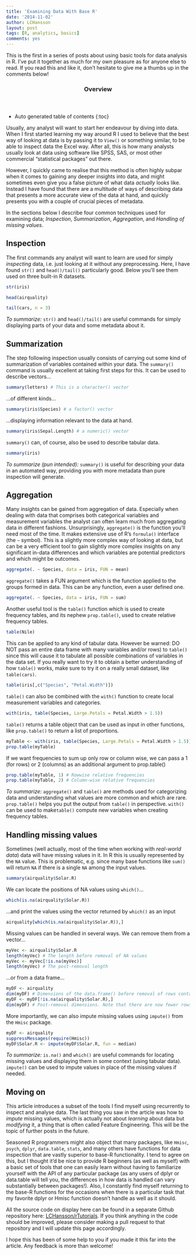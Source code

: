```yaml
---
title: 'Examining Data With Base R'
date: '2014-11-02'
author: LCHansson
layout: post
tags: [R, analytics, basics]
comments: yes
---
```


This is the first in a series of posts about using basic tools for data analysis in R. I've put it together as much for my own pleasure as for anyone else to read. If you read this and like it, don't hesitate to give me a thumbs up in the comments below!


<section id="table-of-contents" class="toc">
  <header>
    <h3>Overview</h3>
  </header>
<div id="drawer" markdown="1">
*  Auto generated table of contents
{:toc}
</div>
</section><!-- /#table-of-contents -->


Usually, any analyst will want to start her endeavour by diving into data. When I first started learning my way around R I used to believe that the best way of looking at data is by passing it to `View()` or something similar, to be able to inspect data the Excel way. After all, this is how many analysts usually look at data using software like SPSS, SAS, or most other commercial "statistical packages" out there.

However, I quickly came to realise that this method is often highly subpar when it comes to gaining any deeper insights into data, and might sometimes even give you a false picture of what data _actually_ looks like. Instead I have found that there are a multitude of ways of describing data that presents a more accurate view of the data at hand, and quickly presents you with a couple of crucial pieces of metadata.

In the sections below I describe four common techniques used for examining data; _Inspection_, _Summarization_, _Aggregation_, and _Handling of missing values_.


## Inspection

The first commands any analyst will want to learn are used for simply _inspecting_ data, i.e. just looking at it without any preprocessing. Here, I have found `str()` and `head()/tail()` particularly good. Below you'll see them used on three built-in R datasets.

```r
str(iris)
```

```r
head(airquality)
```

```r
tail(cars, n = 3)
```

*To summarize:* `str()` and `head()/tail()` are useful commands for simply displaying parts of your data and some metadata about it.

## Summarization

The step following inspection usually consists of carrying out some kind of summarization of variables contained within your data. The `summary()` command is usually excellent at taking first steps for this. It can be used to describe vectors...

```r
summary(letters) # This is a character() vector
```

...of different kinds...
```r
summary(iris$Species) # a factor() vector
```

...displaying information relevant to the data at hand.
```r
summary(iris$Sepal.Length) # a numeric() vector
```

`summary()` can, of course, also be used to describe tabular data.
```r
summary(iris)
```

*To summarize (pun intended):* `summary()` is useful for describing your data in an automated way, providing you with more metadata than pure inspection will generate.

## Aggregation

Many insights can be gained from aggregation of data. Especially when dealing with data that comprises both categorical variables and measurement variables the analyst can often learn much from aggregating data in different fashions. Unsurprisingly, `aggregate()` is the function you'll need most of the time. It makes extensive use of R's `formula()` interface (the `~` symbol). This is a slightly more complex way of looking at data, but can be a very efficient tool to gain slightly more complex insights on any significant in-data differences and which variables are potential predictors and which might be outcomes.

```r
aggregate(. ~ Species, data = iris, FUN = mean)
```

`aggregate()` takes a FUN argument which is the function applied to the groups formed in data. This can be any function, even a user defined one.

```r
aggregate(. ~ Species, data = iris, FUN = sum)
```

Another useful tool is the `table()` function which is used to create frequency tables, and its nephew `prop.table()`, used to create relative frequency tables.

```r
table(Nile)
```

This can be applied to any kind of tabular data. However be warned: DO NOT pass an entire data frame with many variables and/or rows) to `table()` since this will cause it to tabulate all possible combinations of variables in the data set. If you really want to try it to obtain a better understanding of how `table()` works, make sure to try it on a really small dataset, like `table(cars)`.

```r
table(iris[,c("Species", "Petal.Width")])
```

`table()` can also be combined with the `with()` function to create local measurement variables and categories.
```r
with(iris, table(Species, Large.Petals = Petal.Width > 1.5))
```

`table()` returns a table object that can be used as input in other functions, like `prop.table()` to return a list of proportions.
```r
myTable <- with(iris, table(Species, Large.Petals = Petal.Width > 1.5))
prop.table(myTable)
```

If we want frequencies to sum up only row or column wise, we can pass a 1 (for rows) or 2 (columns) as an additional argument to prop.table()
```r
prop.table(myTable, 1) # Rowwise relative frequencies
prop.table(myTable, 2) # Column-wise relative frequencies
```

*To summarize:* `aggregate()` and `table()` are methods used for categorizing data and understanding what values are more common and which are rare. `prop.table()` helps you put the output from `table()` in perspective. `with()` can be used to make`table()` compute new variables when creating frequency tables.

## Handling missing values

Sometimes (well actually, most of the time when working with _real-world data_) data will have missing values in it. In R this is usually represented by the `NA` value. This is problematic, e.g. since many base functions like `sum()` will return `NA` if there is a single `NA` among the input values.

```r
summary(airquality$Solar.R)
```

We can locate the positions of NA values using `which()`...
```r
which(is.na(airquality$Solar.R))
```

...and print the values using the vector returned by `which()` as an input
```r
airquality[which(is.na(airquality$Solar.R)),]
```

Missing values can be handled in several ways. We can remove them from a vector...
```r
myVec <- airquality$Solar.R
length(myVec) # The length before removal of NA values
myVec <- myVec[!is.na(myVec)]
length(myVec) # The post-removal length
```

...or from a data frame...
```r
myDF <- airquality
dim(myDF) # Dimensions of the data.frame() before removal of rows containing NA values
myDF <- myDF[!is.na(airquality$Solar.R),]
dim(myDF) # Post-removal dimensions. Note that there are now fewer rows.
```

More importantly, we can also impute missing values using `impute()` from the `Hmisc` package.
```r
myDF <- airquality
suppressMessages(require(Hmisc))
myDF$Solar.R <- impute(myDF$Solar.R, fun = median)
```

*To summarize:* `is.na()` and `which()` are useful commands for locating missing values and displaying them in some context (using tabular data). `impute()` can be used to impute values in place of the missing values if needed.

## Moving on

This article introduces a subset of the tools I find myself using recurrently to inspect and analyse data. The last thing you saw in the article was how to _impute_ missing values, which is actually not about _learning_ about data but _modifying_ it, a thing that is often called Feature Engineering. This will be the topic of further posts in the future.

Seasoned R programmers might also object that many packages, like `Hmisc`, `psych`, `dplyr`, `data.table`, `stats`, and many others have functions for data inspection that are vastly superior to base-R functionality. I tend to agree on this, but I thought it'd be nice to provide R beginners (as well as myself) with a basic set of tools that one can easily learn without having to familiarize yourself with the API of any particular package (as any users of dplyr or data.table will tell you, the differences in how data is handled can vary substantially between packages!). Also, I constantly find myself returning to the base-R functions for the occasions when there is a particular task that my favorite dplyr or Hmisc function doesn't handle as well as it should.

All the source code on display here can be found in a separate Github repository here: [LCHansson/rTutorials](https://github.com/LCHansson/rTutorials). If you think anything in the code should be improved, please consider making a pull request to that repository and I will update this page accordingly.

I hope this has been of some help to you if you made it this far into the article. Any feedback is more than welcome!

